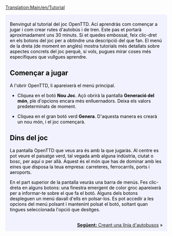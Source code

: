 [[Translation:Main/en/Tutorial]]
{{en/Tabs|5|1
|Tutorial/Ca|1. Començament<!--
-->|Tutorial/Autobusos/Ca|2. Autobusos<!--
-->|Tutorial/Trens/Ca|3. Trens<!--
-->|Tutorial/Avions/Ca|4. Avions<!--
-->|Tutorial/Final/Ca|5. Per a acabar...}}
<div style="padding:.5em 1em 1em 1em; border-top:none; background-color:#f1f2fe; color:#000;">
<div style="float: right">
{{ca/Tutorial}}
</div>
Benvingut al tutorial del joc OpenTTD. Ací aprendràs com començar a jugar i com crear rutes d'autobús i de tren. Este pas et portarà aproximadament uns 30 minuts. Si et quedes embossat, feix clic-dret en els botons del joc per a obtindre una descripció del que fan. El menú de la dreta (de moment en anglés) mostra tutorials més detallats sobre aspectes concrets del joc perquè, si vols, pugues mirar coses més específiques que vullgues aprendre.

==Començar a jugar==
{{en/Phototable|[[File:ca/Main menu new game.png]]|Menú principal de OpenTTD.|center}}
A l'obrir OpenTTD, li apareixerà el menú principal.


*Cliquea en el botó '''Nou Joc'''. Açò obrirà la pantalla '''Generació del món''', ple d'opcions encara més enlluernadors. Deixa els valors predeterminats de moment.
{{en/Phototable|[[File:ca/Worldgenerationdialog.png]]|Dialogue Generació de món. Les quatre imatges a la part superior et permeten canviar el clima. Deixarem totes les opcions tal com estan per aquest tutorial.|center}}

*Cliquea en el gran botó verd '''Genera'''. D'aquesta manera es crearà un nou món, i el joc començarà.

==Dins del joc==
{{en/Phototable|[[File:en/Aftergamestart.png|320px]]|Només començar un nou joc.|right}}
La pantalla OpenTTD que veus ara és amb la que jugaràs. Al centre es pot veure el paisatge verd, tal vegada amb alguna indústria, ciutat o bosc, per aquí o per allà. Aquest és el món que has de dominar amb les eines que disposa la teua empresa: carreteres, ferrocarrils, ports i aeroports. 

En el part superior de la pantalla veuràs una barra de menús. Fes clic-dreta en alguns botons: una finestra emergent de color groc apareixerà per a informar-te sobre el que fa el botó. Alguns dels botons despleguen un menú davall d'ells en polsar-los. Es pot accedir a les opcions del menú polsant i mantenint polsat el botó, soltant quan tingues seleccionada l'opció que desitges.

<br style="clear:both;">
<span style="float: right">[[Main/ca/Tutorial/Autobusos|'''Següent:''' Creant una línia d'autobusos]] &raquo;</span>
</div>
